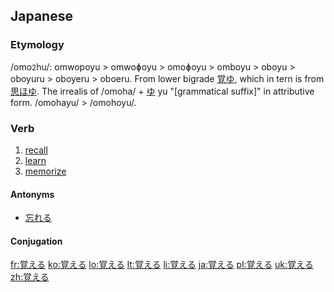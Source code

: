==Japanese==
{{ja-kanjitab|覚}}

===Etymology===
/omo<small>2</small>hu/: omwopoyu > omwoɸoyu > omoɸoyu > omboyu > oboyu > oboyuru > oboyeru > oboeru.
From lower bigrade [[覚ゆ]], which in tern is from [[思ほゆ]]. The irrealis of {{term|思ふ||think|tr=omohu|lang=ja}} /omoha/ + [[ゆ]] yu "[grammatical suffix]" in attributive form. /omohayu/ > /omohoyu/.

===Verb===
{{ja-verb|k|hira=おぼえる|rom=oboeru|type=2|tr=trans}}

# [[recall]]
# [[learn]]
# [[memorize]]

====Antonyms====
*[[忘れる]]

====Conjugation====
{{ja-ichi|覚え|おぼえ|oboe}}

[[fr:覚える]]
[[ko:覚える]]
[[lo:覚える]]
[[lt:覚える]]
[[li:覚える]]
[[ja:覚える]]
[[pl:覚える]]
[[uk:覚える]]
[[zh:覚える]]